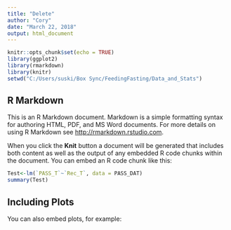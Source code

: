 ```yaml
---
title: "Delete"
author: "Cory"
date: "March 22, 2018"
output: html_document
---
```


```r
knitr::opts_chunk$set(echo = TRUE)
library(ggplot2)
library(rmarkdown)
library(knitr)
setwd("C:/Users/suski/Box Sync/FeedingFasting/Data_and_Stats")
```

## R Markdown

This is an R Markdown document. Markdown is a simple formatting syntax for authoring HTML, PDF, and MS Word documents. For more details on using R Markdown see <http://rmarkdown.rstudio.com>.

When you click the **Knit** button a document will be generated that includes both content as well as the output of any embedded R code chunks within the document. You can embed an R code chunk like this:

```r
Test<-lm(`PASS_T`~`Rec_T`, data = PASS_DAT)
summary(Test)
```

## Including Plots

You can also embed plots, for example:


